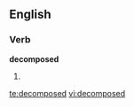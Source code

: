 
==English==

===Verb===
'''decomposed'''

# {{past of|[[decompose]]}}

[[te:decomposed]]
[[vi:decomposed]]